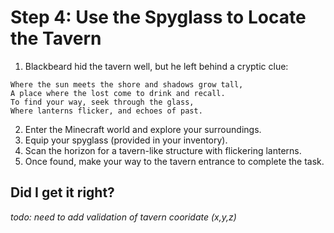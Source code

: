 # Step 4: Use the Spyglass to Locate the Tavern
1. Blackbeard hid the tavern well, but he left behind a cryptic clue:

```
Where the sun meets the shore and shadows grow tall,
A place where the lost come to drink and recall.
To find your way, seek through the glass,
Where lanterns flicker, and echoes of past.
```

2. Enter the Minecraft world and explore your surroundings.
3. Equip your spyglass (provided in your inventory).
4. Scan the horizon for a tavern-like structure with flickering lanterns.
5. Once found, make your way to the tavern entrance to complete the task.

## Did I get it right?
_todo: need to add validation of tavern cooridate (x,y,z)_